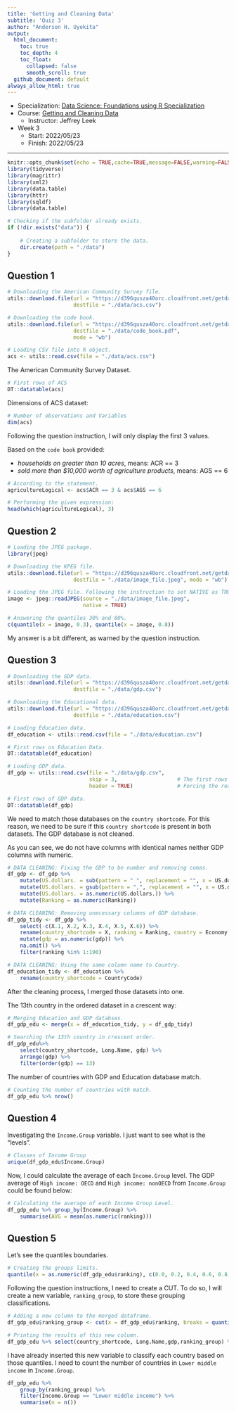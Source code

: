 ```yaml
---
title: 'Getting and Cleaning Data'
subtitle: 'Quiz 3'
author: "Anderson H. Uyekita"
output:
  html_document:
    toc: true
    toc_depth: 4
    toc_float:
      collapsed: false
      smooth_scroll: true
  github_document: default
always_allow_html: true
---
```


* Specialization: [Data Science: Foundations using R Specialization](https://www.coursera.org/specializations/data-science-foundations-r)
* Course: [Getting and Cleaning Data](https://www.coursera.org/learn/data-cleaning)
    * Instructor: Jeffrey Leek
* Week 3
    * Start: 2022/05/23
    * Finish: 2022/05/23
    
***

```r
knitr::opts_chunk$set(echo = TRUE,cache=TRUE,message=FALSE,warning=FALSE)
library(tidyverse)
library(magrittr)
library(xml2)
library(data.table)
library(httr)
library(sqldf)
library(data.table)
```

```r
# Checking if the subfolder already exists.
if (!dir.exists("data")) {
    
    # Creating a subfolder to store the data.
    dir.create(path = "./data")
}
```

## Question 1

```r
# Downloading the American Community Survey file.
utils::download.file(url = "https://d396qusza40orc.cloudfront.net/getdata%2Fdata%2Fss06hid.csv",
                     destfile = "./data/acs.csv")

# Downloading the code book.
utils::download.file(url = "https://d396qusza40orc.cloudfront.net/getdata%2Fdata%2FPUMSDataDict06.pdf ",
                     destfile = "./data/code_book.pdf",
                     mode = "wb")

# Loading CSV file into R object.
acs <- utils::read.csv(file = "./data/acs.csv")
```

The American Community Survey Dataset.

```r
# First rows of ACS
DT::datatable(acs)
```

Dimensions of ACS dataset:

```r
# Number of observations and Variables
dim(acs)
```

Following the question instruction, I will only display the first 3 values.

Based on the `code book` provided:

* *households on greater than 10 acres*, means: ACR == 3
* *sold more than $10,000 worth of agriculture products*, means: AGS == 6

```r
# According to the statement.
agricultureLogical <- acs$ACR == 3 & acs$AGS == 6

# Performing the given expression:
head(which(agricultureLogical), 3)
```

## Question 2

```r
# Loading the JPEG package.
library(jpeg)

# Downloading the KPEG file.
utils::download.file(url = "https://d396qusza40orc.cloudfront.net/getdata%2Fjeff.jpg",
                     destfile = "./data/image_file.jpeg", mode = "wb")

# Loading the JPEG file. Following the instruction to set NATIVE as TRUE.
image <- jpeg::readJPEG(source = "./data/image_file.jpeg",
                        native = TRUE)

# Answering the quantiles 30% and 80%.
c(quantile(x = image, 0.3), quantile(x = image, 0.8))
```

My answer is a bit different, as warned by the question instruction.

## Question 3

```r
# Downloading the GDP data.
utils::download.file(url = "https://d396qusza40orc.cloudfront.net/getdata%2Fdata%2FGDP.csv",
                     destfile = "./data/gdp.csv")

# Downloading the Educational data.
utils::download.file(url = "https://d396qusza40orc.cloudfront.net/getdata%2Fdata%2FEDSTATS_Country.csv",
                     destfile = "./data/education.csv")

# Loading Education data.
df_education <- utils::read.csv(file = "./data/education.csv")

# First rows os Education Data.
DT::datatable(df_education)

# Loading GDP data.
df_gdp <- utils::read.csv(file = "./data/gdp.csv",
                          skip = 3,                   # The first rows of this database is blank
                          header = TRUE)              # Forcing the read.csv readh the first rows as header.

# First rows of GDP data.
DT::datatable(df_gdp)
```

We need to match those databases on the `country shortcode`. For this reason, we need to be sure if this `country shortcode` is present in both datasets. The GDP database is not cleaned.

As you can see, we do not have columns with identical names neither GDP columns with numeric.

```r
# DATA CLEANING: Fixing the GDP to be number and removing comas.
df_gdp <- df_gdp %>%
    mutate(US.dollars. = sub(pattern = " ", replacement = "", x = US.dollars.)) %>%
    mutate(US.dollars. = gsub(pattern = ",", replacement = "", x = US.dollars.)) %>%
    mutate(US.dollars. = as.numeric(US.dollars.)) %>%
    mutate(Ranking = as.numeric(Ranking))

# DATA CLEANING: Removing unecessary columns of GDP database.
df_gdp_tidy <- df_gdp %>%
    select(-c(X.1, X.2, X.3, X.4, X.5, X.6)) %>%
    rename(country_shortcode = X, ranking = Ranking, country = Economy, gdp = US.dollars.) %>%
    mutate(gdp = as.numeric(gdp)) %>%
    na.omit() %>%
    filter(ranking %in% 1:190)

# DATA CLEANING: Using the same column name to Country.
df_education_tidy <- df_education %>%
    rename(country_shortcode = CountryCode)
```

After the cleaning process, I merged those datasets into one.

The 13th country in the ordered dataset in a crescent way:

```r
# Merging Education and GDP databses.
df_gdp_edu <- merge(x = df_education_tidy, y = df_gdp_tidy) 

# Searching the 13th country in crescent order.
df_gdp_edu%>%
    select(country_shortcode, Long.Name, gdp) %>%
    arrange(gdp) %>%
    filter(order(gdp) == 13)
```

The number of countries with GDP and Education database match. 

```r
# Counting the number of countries with match.
df_gdp_edu %>% nrow()
```

## Question 4

Investigating the `Income.Group` variable. I just want to see what is the "levels".

```r
# Classes of Income Group
unique(df_gdp_edu$Income.Group)
```

Now, I could calculate the average of each `Income.Group` level. The GDP average of `High income: OECD` and `High income: nonOECD` from `Income.Group` could be found below:

```r
# Calculating the average of each Income Group Level.
df_gdp_edu %>% group_by(Income.Group) %>% 
    summarise(AVG = mean(as.numeric(ranking)))
```

## Question 5

Let's see the quantiles boundaries.

```r
# Creating the groups limits.
quantile(x = as.numeric(df_gdp_edu$ranking), c(0.0, 0.2, 0.4, 0.6, 0.8, 1.0))
```

Following the question instructions, I need to create a CUT. To do so, I will create a new variable, `ranking_group`, to store these grouping classifications.

```r
# Adding a new column to the merged dataframe.
df_gdp_edu$ranking_group <- cut(x = df_gdp_edu$ranking, breaks = quantile(x = as.numeric(df_gdp_edu$ranking), c(0.0, 0.2, 0.4, 0.6, 0.8, 1.0)))

# Printing the results of this new column.
df_gdp_edu %>% select(country_shortcode, Long.Name,gdp,ranking_group) %>% head()
```

I have already inserted this new variable to classify each country based on those quantiles. I need to count the number of countries in `Lower middle income` in `Income.Group`.

```r
df_gdp_edu %>%
    group_by(ranking_group) %>%
    filter(Income.Group == "Lower middle income") %>%
    summarise(n = n())
```